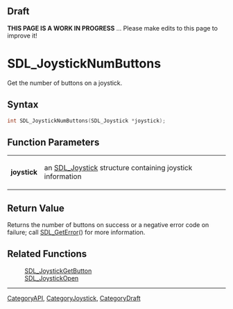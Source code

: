 
== Draft ==

'''THIS PAGE IS A WORK IN PROGRESS''' ... Please make edits to this page to improve it!
= SDL_JoystickNumButtons =

Get the number of buttons on a joystick.

== Syntax ==

<syntaxhighlight lang='c'>
int SDL_JoystickNumButtons(SDL_Joystick *joystick);
</syntaxhighlight>

== Function Parameters ==

{|
|'''joystick'''
|an [[SDL_Joystick]] structure containing joystick information
|}

== Return Value ==

Returns the number of buttons on success or a negative error code on
failure; call [[SDL_GetError]]() for more information.

== Related Functions ==

:[[SDL_JoystickGetButton]]
:[[SDL_JoystickOpen]]

----
[[CategoryAPI]], [[CategoryJoystick]], [[CategoryDraft]]


